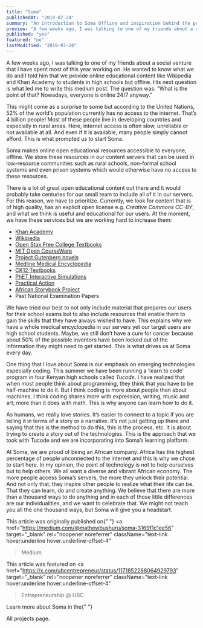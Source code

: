 ```yaml
---
title: "Soma"
publishedAt: "2019-07-24"
summary: "An introduction to Soma Offline and inspiration behind the project"
preview: "A few weeks ago, I was talking to one of my friends about a social venture that I have spent most of this year working on. He wanted to know what we do and I told him that we provide online educational content like Wikipedia and Khan Academy to students in high schools but offline. His next question is what led me to write this medium post. The question was: 'What is the point of that? Nowadays, everyone is online 24/7 anyway.'"
published: "yes"
featured: "no"
lastModified: "2019-07-24"
---
```


A few weeks ago, I was talking to one of my friends about a social venture
that I have spent most of this year working on. He wanted to know what we do
and I told him that we provide online educational content like Wikipedia and
Khan Academy to students in high schools but offline. His next question is
what led me to write this medium post. The question was: “What is the point of
that? Nowadays, everyone is online 24/7 anyway.”

This might come as a surprise to some but according to the United Nations, 52%
of the world’s population currently has no access to the internet. That’s 4
billion people! Most of these people live in developing countries and
especially in rural areas. Here, internet access is often slow, unreliable or
not available at all. And even if it is available, many people simply cannot
afford. This is what prompted us to start Soma.

Soma makes online open educational resources accessible to everyone, offline.
We store these resources in our content servers that can be used in
low-resource communities such as rural schools, non-formal school systems and
even prison systems which would otherwise have no access to these resources.

There is a lot of great open educational content out there and it would
probably take centuries for our small team to include all of it in our
servers. For this reason, we have to prioritize. Currently, we look for
content that is of high quality, has an explicit open license e.g.
*Creative Commons CC-BY*, and what we think is useful and educational
for our users. At the moment, we have these services but we are working hard
to increase them:

<ul className="list-disc space-y-2 pl-8 sm:pl-12 not-prose">
  <li>
    <a
      href="https://www.khanacademy.org/"
      target="_blank"
      rel="noopener noreferrer"
      className="hover:text-link hover:underline hover:underline-offset-4"
    >
      Khan Academy
    </a>
  </li>
  <li>
    <a
      href="https://www.wikipedia.org/"
      target="_blank"
      rel="noopener noreferrer"
      className="hover:text-link hover:underline hover:underline-offset-4"
    >
      Wikipedia
    </a>
  </li>
  <li>
    <a
      href="https://openstax.org/subjects"
      target="_blank"
      rel="noopener noreferrer"
      className="hover:text-link hover:underline hover:underline-offset-4"
    >
      Open Stax Free College Textbooks
    </a>
  </li>
  <li>
    <a
      href="https://ocw.mit.edu"
      target="_blank"
      rel="noopener noreferrer"
      className="hover:text-link hover:underline hover:underline-offset-4"
    >
      MIT Open CourseWare
    </a>
  </li>
  <li>
    <a
      href="http://www.gutenberg.org/"
      target="_blank"
      rel="noopener noreferrer"
      className="hover:text-link hover:underline hover:underline-offset-4"
    >
      Project Gutenberg novels
    </a>
  </li>
  <li>
    <a
      href="https://medlineplus.gov/"
      target="_blank"
      rel="noopener noreferrer"
      className="hover:text-link hover:underline hover:underline-offset-4"
    >
      Medline Medical Encyclopedia
    </a>
  </li>
  <li>
    <a
      href="https://www.ck12.org/student/"
      target="_blank"
      rel="noopener noreferrer"
      className="hover:text-link hover:underline hover:underline-offset-4"
    >
      CK12 Textbooks
    </a>
  </li>
  <li>
    <a
      href="https://phet.colorado.edu/en/simulations/category/new"
      target="_blank"
      rel="noopener noreferrer"
      className="hover:text-link hover:underline hover:underline-offset-4"
    >
      PhET Interactive Simulations
    </a>
  </li>
  <li>
    <a
      href="https://practicalaction.org/"
      target="_blank"
      rel="noopener noreferrer"
      className="hover:text-link hover:underline hover:underline-offset-4"
    >
      Practical Action
    </a>
  </li>
  <li>
    <a
      href="https://www.africanstorybook.org/"
      target="_blank"
      rel="noopener noreferrer"
      className="hover:text-link hover:underline hover:underline-offset-4"
    >
      African Storybook Project
    </a>
  </li>
  <li>Past National Examination Papers</li>
</ul>

We have tried our best to not only include material that prepares our users
for their school exams but to also include resources that enable them to gain
the skills that they have always wished to have. This explains why we have a
whole medical encyclopedia in our servers yet our target users are high school
students. Maybe, we still don’t have a cure for cancer because about 50% of
the possible inventors have been locked out of the information they might need
to get started. This is what drives us at Soma every day.

One thing that I love about Soma is our emphasis on emerging technologies
especially coding. This summer we have been running a ‘learn to code’ program
in four Kenyan high schools called *Tucode*. I have realized that when
most people think about programming, they think that you have to be
half-machine to do it. But I think coding is more about people than about
machines. I think coding shares more with expression, writing, music and art;
more than it does with math. This is why anyone can learn how to do it.

As humans, we really love stories. It’s easier to connect to a topic if you
are telling it in terms of a story or a narrative. It’s not just getting up
there and saying that this is the method to do this, this is the process, etc.
It is about trying to create a story out of the technologies. This is the
approach that we took with Tucode and we are incorporating into Soma’s
learning platform.

At Soma, we are proud of being an African company. Africa has the highest
percentage of people unconnected to the internet and this is why we chose to
start here. In my opinion, the point of technology is not to help ourselves
but to help others. We all want a diverse and vibrant African economy. The
more people access Soma’s servers, the more they unlock their potential. And
not only that, they inspire other people to realize what their life can be.
That they can learn, do and create anything. We believe that there are more
than a thousand ways to do anything and in each of those little differences
are our individualities, and we want to celebrate that. We might not teach you
all the one thousand ways, but Soma will give you a headstart.

This article was originally published on{" "}
<a
  href="https://medium.com/@mathewbushuru/soma-3169f1c1ee56"
  target="_blank"
  rel="noopener noreferrer"
  className="text-link hover:underline hover:underline-offset-4"
> Medium</a>.

This article was featured on
<a
  href="https://x.com/ubcentrepreneur/status/1171852288064929793"
  target="_blank"
  rel="noopener noreferrer"
  className="text-link hover:underline hover:underline-offset-4"
>Entrepreneurship @ UBC</a>.

Learn more about Soma in the{" "}
<Link
  href="/all-projects"
  className="text-link hover:underline hover:underline-offset-4"
>All projects page</Link>.
